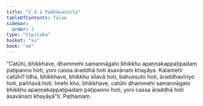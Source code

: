 ```yaml
---
title: "2.3.1 Padhānasutta"
tableOfContents: false
sidebar:
  order: 1
type: "tipitaka"
basket: "su"
book: "a4"
---
```



<DynamicBreadcrumb />

<Division number="71" book="a4">

<Paragraph number="523" book="a4">
“Catūhi, bhikkhave, dhammehi samannāgato bhikkhu apaṇṇakappaṭipadaṃ paṭipanno hoti, yoni cassa āraddhā hoti āsavānaṃ khayāya. Katamehi catūhi? Idha, bhikkhave, bhikkhu sīlavā hoti, bahussuto hoti, āraddhavīriyo hoti, paññavā hoti. Imehi kho, bhikkhave, catūhi dhammehi samannāgato bhikkhu apaṇṇakappaṭipadaṃ paṭipanno hoti, yoni cassa āraddhā hoti āsavānaṃ khayāyā”ti.

</Paragraph>
</Division>

<Paragraph number="524" type="center" book="a4">
Paṭhamaṃ.
</Paragraph>
